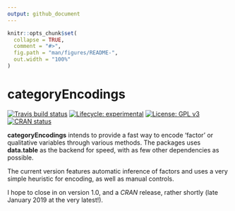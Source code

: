 ```yaml
---
output: github_document
---
```


<!-- README.md is generated from README.Rmd. Please edit that file -->

```r
knitr::opts_chunk$set(
  collapse = TRUE,
  comment = "#>",
  fig.path = "man/figures/README-",
  out.width = "100%"
)
```
# categoryEncodings

<!-- badges: start -->
[![Travis build status](https://travis-ci.org/JSzitas/categoryEncodings.svg?branch=master)](https://travis-ci.org/JSzitas/categoryEncodings)
[![Lifecycle: experimental](https://img.shields.io/badge/lifecycle-experimental-orange.svg)](https://www.tidyverse.org/lifecycle/#experimental)
[![License: GPL v3](https://img.shields.io/badge/License-GPLv3-blue.svg)](https://www.gnu.org/licenses/gpl-3.0)
[![CRAN status](https://www.r-pkg.org/badges/version/categoryEncodings)](https://CRAN.R-project.org/package=categoryEncodings)
<!-- badges: end -->

**categoryEncodings** intends to provide a fast way to encode 'factor' or qualitative variables through various methods. The packages uses **data.table** as the backend for speed, with as few other dependencies as possible.

The current version features automatic inference of factors and uses a very simple heuristic for encoding, as well as manual controls. 

I hope to close in on version 1.0, and a *CRAN* release, rather shortly (late January 2019 at the very latest!).
